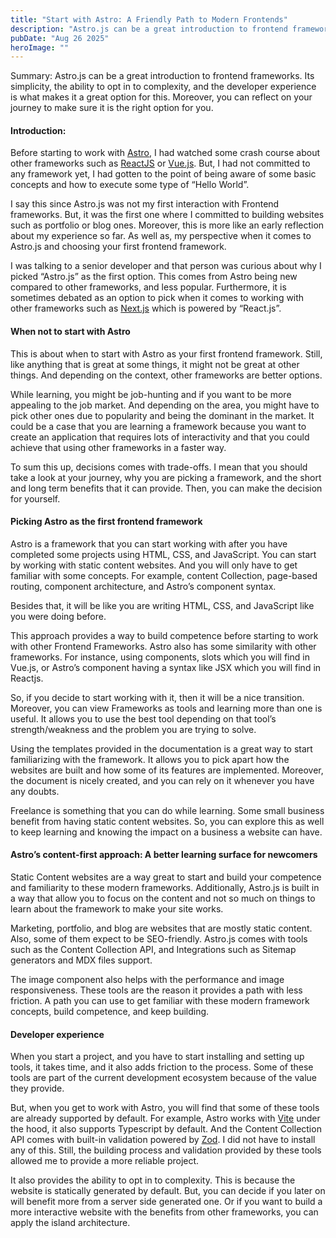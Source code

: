 ---
title: "Start with Astro: A Friendly Path to Modern Frontends"
description: "Astro.js can be a great introduction to frontend frameworks. Its simplicity, the ability to opt in to complexity, and the developer experience is what makes it a great option for this. Moreover, you can reflect on your journey to make sure it is the right option for you."
pubDate: "Aug 26 2025"
heroImage: ""
---

Summary: Astro.js can be a great introduction to frontend frameworks. Its simplicity, the ability to opt in to complexity, and the developer experience is what makes it a great option for this. Moreover, you can reflect on your journey to make sure it is the right option for you.

#### Introduction:

Before starting to work with [Astro](https://astro.build/), I had watched some
crash course about other frameworks such as [ReactJS](https://react.dev/) or
[Vue.js](https://vuejs.org/). But, I had not committed to any framework yet, I
had gotten to the point of being aware of some basic concepts and how to execute
some type of “Hello World”.

I say this since Astro.js was not my first interaction with Frontend frameworks.
But, it was the first one where I committed to building websites such as
portfolio or blog ones. Moreover, this is more like an early reflection about my
experience so far. As well as, my perspective when it comes to Astro.js and
choosing your first frontend framework.

I was talking to a senior developer and that person was curious about why I
picked “Astro.js” as the first option. This comes from Astro being new compared
to other frameworks, and less popular. Furthermore, it is sometimes debated as
an option to pick when it comes to working with other frameworks such as
[Next.js](https://nextjs.org/) which is powered by “React.js”.

#### When not to start with Astro

This is about when to start with Astro as your first frontend framework. Still,
like anything that is great at some things, it might not be great at other
things. And depending on the context, other frameworks are better options.

While learning, you might be job-hunting and if you want to be more appealing to
the job market. And depending on the area, you might have to pick other ones due
to popularity and being the dominant in the market. It could be a case that you
are learning a framework because you want to create an application that requires
lots of interactivity and that you could achieve that using other frameworks in
a faster way.

To sum this up, decisions comes with trade-offs. I mean that you should take a
look at your journey, why you are picking a framework, and the short and long
term benefits that it can provide. Then, you can make the decision for yourself.

#### Picking Astro as the first frontend framework

Astro is a framework that you can start working with after you have completed
some projects using HTML, CSS, and JavaScript. You can start by working with
static content websites. And you will only have to get familiar with some
concepts. For example, content Collection, page-based routing, component
architecture, and Astro’s component syntax.

Besides that, it will be like you are writing HTML, CSS, and JavaScript like you
were doing before.

This approach provides a way to build competence before starting to work with
other Frontend Frameworks. Astro also has some similarity with other frameworks.
For instance, using components, slots which you will find in Vue.js, or Astro’s
component having a syntax like JSX which you will find in Reactjs.

So, if you decide to start working with it, then it will be a nice transition.
Moreover, you can view Frameworks as tools and learning more than one is useful.
It allows you to use the best tool depending on that tool’s strength/weakness
and the problem you are trying to solve.

Using the templates provided in the documentation is a great way to start
familiarizing with the framework. It allows you to pick apart how the websites
are built and how some of its features are implemented. Moreover, the document
is nicely created, and you can rely on it whenever you have any doubts.

Freelance is something that you can do while learning. Some small business
benefit from having static content websites. So, you can explore this as well to
keep learning and knowing the impact on a business a website can have.

#### Astro’s content-first approach: A better learning surface for newcomers

Static Content websites are a way great to start and build your competence and
familiarity to these modern frameworks. Additionally, Astro.js is built in a way
that allow you to focus on the content and not so much on things to learn about
the framework to make your site works.

Marketing, portfolio, and blog are websites that are mostly static content.
Also, some of them expect to be SEO-friendly. Astro.js comes with tools such as
the Content Collection API, and Integrations such as Sitemap generators and MDX
files support.

The image component also helps with the performance and image responsiveness.
These tools are the reason it provides a path with less friction. A path you can
use to get familiar with these modern framework concepts, build competence, and
keep building.

#### Developer experience

When you start a project, and you have to start installing and setting up tools,
it takes time, and it also adds friction to the process. Some of these tools are
part of the current development ecosystem because of the value they provide.

But, when you get to work with Astro, you will find that some of these tools are
already supported by default. For example, Astro works with
[Vite](https://vite.dev/) under the hood, it also supports Typescript by
default. And the Content Collection API comes with built-in validation powered
by [Zod](https://zod.dev/). I did not have to install any of this. Still, the
building process and validation provided by these tools allowed me to provide a
more reliable project.

It also provides the ability to opt in to complexity. This is because the
website is statically generated by default. But, you can decide if you later on
will benefit more from a server side generated one. Or if you want to build a
more interactive website with the benefits from other frameworks, you can apply
the island architecture.
